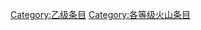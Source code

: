 {{catmore1|[[Wikipedia:火山专题|Wikipedia:火山专题]]}}
{{Articles by Quality| topic=火山|project=火山|format=TOC}}
{{Wikipedia category}}
{{emptycat}}
[[Category:乙级条目|Category:乙级条目]]
[[Category:各等级火山条目|Category:各等级火山条目]]